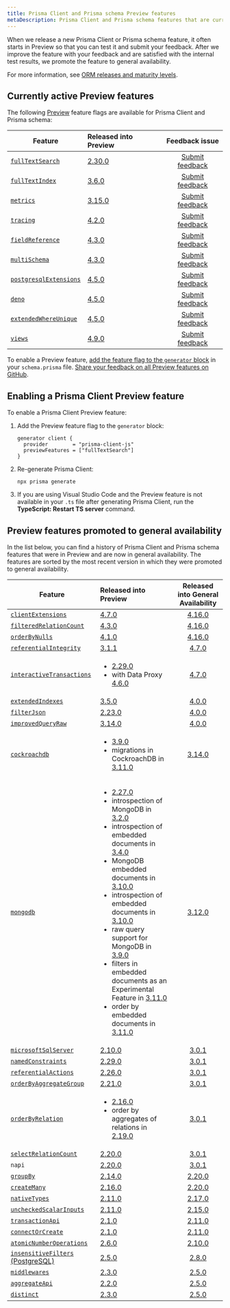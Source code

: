 ```yaml
---
title: Prisma Client and Prisma schema Preview features
metaDescription: Prisma Client and Prisma schema features that are currently in Preview.
---
```


<TopBlock>

When we release a new Prisma Client or Prisma schema feature, it often starts in Preview so that you can test it and submit your feedback. After we improve the feature with your feedback and are satisfied with the internal test results, we promote the feature to general availability.

For more information, see [ORM releases and maturity levels](/about/prisma/releases).

</TopBlock>

## Currently active Preview features

The following [Preview](/about/prisma/releases#preview) feature flags are available for Prisma Client and Prisma schema:

| Feature                                                                                                                         | Released into Preview                                          |                          Feedback issue                          |
| ------------------------------------------------------------------------------------------------------------------------------- | :------------------------------------------------------------- | :--------------------------------------------------------------: |
| [`fullTextSearch`](/concepts/components/prisma-client/full-text-search)                                                         | [2.30.0](https://github.com/prisma/prisma/releases/tag/2.30.0) | [Submit feedback](https://github.com/prisma/prisma/issues/8877)  |
| [`fullTextIndex`](/concepts/components/prisma-schema/indexes#full-text-indexes-mysql-and-mongodb)                               | [3.6.0](https://github.com/prisma/prisma/releases/tag/3.6.0)   | [Submit feedback](https://github.com/prisma/prisma/issues/10539) |
| [`metrics`](/concepts/components/prisma-client/metrics)                                                                         | [3.15.0](https://github.com/prisma/prisma/releases/tag/3.15.0) | [Submit feedback](https://github.com/prisma/prisma/issues/13579) |
| [`tracing`](/concepts/components/prisma-client/opentelemetry-tracing)                                                           | [4.2.0](https://github.com/prisma/prisma/releases/tag/4.2.0)   | [Submit feedback](https://github.com/prisma/prisma/issues/14640) |
| [`fieldReference`](/reference/api-reference/prisma-client-reference#compare-columns-in-the-same-table)                          | [4.3.0](https://github.com/prisma/prisma/releases/tag/4.3.0)   | [Submit feedback](https://github.com/prisma/prisma/issues/15068) |
| [`multiSchema`](https://github.com/prisma/prisma/issues/1122#issuecomment-1231773471)                                           | [4.3.0](https://github.com/prisma/prisma/releases/tag/4.3.0)   | [Submit feedback](https://github.com/prisma/prisma/issues/15077) |
| [`postgresqlExtensions`](/concepts/components/prisma-schema/postgresql-extensions)                                              | [4.5.0](https://github.com/prisma/prisma/releases/tag/4.5.0)   | [Submit feedback](https://github.com/prisma/prisma/issues/15835) |
| [`deno`](/guides/deployment/deployment-guides/deploying-to-deno-deploy)                                                         | [4.5.0](https://github.com/prisma/prisma/releases/tag/4.5.0)   | [Submit feedback](https://github.com/prisma/prisma/issues/15844) |
| [`extendedWhereUnique`](/reference/api-reference/prisma-client-reference#filter-on-non-unique-fields-with-userwhereuniqueinput) | [4.5.0](https://github.com/prisma/prisma/releases/tag/4.5.0)   | [Submit feedback](https://github.com/prisma/prisma/issues/15837) |
| [`views`](/concepts/components/prisma-schema/views)                                                                             | [4.9.0](https://github.com/prisma/prisma/releases/tag/4.9.0)   | [Submit feedback](https://github.com/prisma/prisma/issues/17335) |

To enable a Preview feature, [add the feature flag to the `generator` block](#enabling-a-prisma-client-preview-feature) in your `schema.prisma` file. [Share your feedback on all Preview features on GitHub](https://github.com/prisma/prisma/issues/3108).

## Enabling a Prisma Client Preview feature

To enable a Prisma Client Preview feature:

1. Add the Preview feature flag to the `generator` block:

   ```prisma
   generator client {
     provider        = "prisma-client-js"
     previewFeatures = ["fullTextSearch"]
   }
   ```

2. Re-generate Prisma Client:

   ```terminal
   npx prisma generate
   ```

3. If you are using Visual Studio Code and the Preview feature is not available in your `.ts` file after generating Prisma Client, run the **TypeScript: Restart TS server** command.

## Preview features promoted to general availability

In the list below, you can find a history of Prisma Client and Prisma schema features that were in Preview and are now in general availability. The features are sorted by the most recent version in which they were promoted to general availability.

| Feature                                                                                                                            | Released into Preview                                                                                                                                                                                                                                                                                                                                                                                                                                                                                                                                                                                                                                                                                                                                                                                                                                           |               Released into General Availability               |
| ---------------------------------------------------------------------------------------------------------------------------------- | :-------------------------------------------------------------------------------------------------------------------------------------------------------------------------------------------------------------------------------------------------------------------------------------------------------------------------------------------------------------------------------------------------------------------------------------------------------------------------------------------------------------------------------------------------------------------------------------------------------------------------------------------------------------------------------------------------------------------------------------------------------------------------------------------------------------------------------------------------------------- | :------------------------------------------------------------: |
| [`clientExtensions`](/concepts/components/prisma-client/client-extensions)                                                         | [4.7.0](https://github.com/prisma/prisma/releases/tag/4.7.0)                                                                                                                                                                                                                                                                                                                                                                                                                                                                                                                                                                                                                                                                                                                                                                                                    | [4.16.0](https://github.com/prisma/prisma/releases/tag/4.16.0) |
| [`filteredRelationCount`](/concepts/components/prisma-client/aggregation-grouping-summarizing#filter-the-relation-count)           | [4.3.0](https://github.com/prisma/prisma/releases/tag/4.3.0)                                                                                                                                                                                                                                                                                                                                                                                                                                                                                                                                                                                                                                                                                                                                                                                                    | [4.16.0](https://github.com/prisma/prisma/releases/tag/4.16.0) |
| [`orderByNulls`](/concepts/components/prisma-client/filtering-and-sorting#sort-with-null-records-first-or-last)                    | [4.1.0](https://github.com/prisma/prisma/releases/tag/4.1.0)                                                                                                                                                                                                                                                                                                                                                                                                                                                                                                                                                                                                                                                                                                                                                                                                    | [4.16.0](https://github.com/prisma/prisma/releases/tag/4.16.0) |
| [`referentialIntegrity`](/concepts/components/prisma-schema/relations/relation-mode)                                               | [3.1.1](https://github.com/prisma/prisma/releases/tag/3.1.1)                                                                                                                                                                                                                                                                                                                                                                                                                                                                                                                                                                                                                                                                                                                                                                                                    |  [4.7.0](https://github.com/prisma/prisma/releases/tag/4.7.0)  |
| [`interactiveTransactions`](/concepts/components/prisma-client/transactions#interactive-transactions)                              | <ul><li>[2.29.0](https://github.com/prisma/prisma/releases/tag/2.29.0)</li><li>with Data Proxy [4.6.0](https://github.com/prisma/prisma/releases/tag/4.6.0)</li></ul>                                                                                                                                                                                                                                                                                                                                                                                                                                                                                                                                                                                                                                                                                           |  [4.7.0](https://github.com/prisma/prisma/releases/tag/4.7.0)  |
| [`extendedIndexes`](/concepts/components/prisma-schema/indexes)                                                                    | [3.5.0](https://github.com/prisma/prisma/releases/tag/3.5.0)                                                                                                                                                                                                                                                                                                                                                                                                                                                                                                                                                                                                                                                                                                                                                                                                    |  [4.0.0](https://github.com/prisma/prisma/releases/tag/4.0.0)  |
| [`filterJson`](/concepts/components/prisma-client/working-with-fields/working-with-json-fields#filter-on-a-json-field)             | [2.23.0](https://github.com/prisma/prisma/releases/tag/2.23.0)                                                                                                                                                                                                                                                                                                                                                                                                                                                                                                                                                                                                                                                                                                                                                                                                  |  [4.0.0](https://github.com/prisma/prisma/releases/tag/4.0.0)  |
| [`improvedQueryRaw`](/concepts/components/prisma-client/raw-database-access#raw-query-type-mapping)                                | [3.14.0](https://github.com/prisma/prisma/releases/tag/3.14.0)                                                                                                                                                                                                                                                                                                                                                                                                                                                                                                                                                                                                                                                                                                                                                                                                  |  [4.0.0](https://github.com/prisma/prisma/releases/tag/4.0.0)  |
| [`cockroachdb`](/concepts/database-connectors/cockroachdb)                                                                         | <ul><li>[3.9.0](https://github.com/prisma/prisma/releases/tag/3.9.0)</li><li>migrations in CockroachDB in [3.11.0](https://github.com/prisma/prisma/releases/tag/3.11.0)</li></ul>                                                                                                                                                                                                                                                                                                                                                                                                                                                                                                                                                                                                                                                                              | [3.14.0](https://github.com/prisma/prisma/releases/tag/3.14.0) |
| [`mongodb`](/concepts/database-connectors/mongodb)                                                                                 | <ul><li>[2.27.0](https://github.com/prisma/prisma/releases/tag/2.27.0)</li><li>introspection of MongoDB in [3.2.0](https://github.com/prisma/prisma/releases/tag/3.2.0)</li><li>introspection of embedded documents in [3.4.0](https://github.com/prisma/prisma/releases/tag/3.4.0)</li><li>MongoDB embedded documents in [3.10.0](https://github.com/prisma/prisma/releases/tag/3.10.0)</li><li>introspection of embedded documents in [3.10.0](https://github.com/prisma/prisma/releases/tag/3.10.0)</li><li>raw query support for MongoDB in [3.9.0](https://github.com/prisma/prisma/releases/tag/3.9.0)</li><li>filters in embedded documents as an Experimental Feature in [3.11.0](https://github.com/prisma/prisma/releases/tag/3.11.0)</li><li>order by embedded documents in [3.11.0](https://github.com/prisma/prisma/releases/tag/3.11.0)</li></ul> | [3.12.0](https://github.com/prisma/prisma/releases/tag/3.12.0) |
| [`microsoftSqlServer`](/concepts/database-connectors/sql-server)                                                                   | [2.10.0](https://github.com/prisma/prisma/releases/tag/2.10.0)                                                                                                                                                                                                                                                                                                                                                                                                                                                                                                                                                                                                                                                                                                                                                                                                  |  [3.0.1](https://github.com/prisma/prisma/releases/tag/3.0.1)  |
| [`namedConstraints`](/concepts/components/prisma-schema/names-in-underlying-database#constraint-and-index-names)                   | [2.29.0](https://github.com/prisma/prisma/releases/tag/2.29.0)                                                                                                                                                                                                                                                                                                                                                                                                                                                                                                                                                                                                                                                                                                                                                                                                  |  [3.0.1](https://github.com/prisma/prisma/releases/tag/3.0.1)  |
| [`referentialActions`](/concepts/components/prisma-schema/relations/referential-actions)                                           | [2.26.0](https://github.com/prisma/prisma/releases/tag/2.26.0)                                                                                                                                                                                                                                                                                                                                                                                                                                                                                                                                                                                                                                                                                                                                                                                                  |  [3.0.1](https://github.com/prisma/prisma/releases/tag/3.0.1)  |
| [`orderByAggregateGroup`](/concepts/components/prisma-client/aggregation-grouping-summarizing#order-by-aggregate-group)            | [2.21.0](https://github.com/prisma/prisma/releases/tag/2.21.0)                                                                                                                                                                                                                                                                                                                                                                                                                                                                                                                                                                                                                                                                                                                                                                                                  |  [3.0.1](https://github.com/prisma/prisma/releases/tag/3.0.1)  |
| [`orderByRelation`](/concepts/components/prisma-client/filtering-and-sorting#sort-by-relation)                                     | <ul><li>[2.16.0](https://github.com/prisma/prisma/releases/tag/2.16.0)</li><li>order by aggregates of relations in [2.19.0](https://github.com/prisma/prisma/releases/tag/2.19.0)</li></ul>                                                                                                                                                                                                                                                                                                                                                                                                                                                                                                                                                                                                                                                                     |  [3.0.1](https://github.com/prisma/prisma/releases/tag/3.0.1)  |
| [`selectRelationCount`](/concepts/components/prisma-client/aggregation-grouping-summarizing#count-relations)                       | [2.20.0](https://github.com/prisma/prisma/releases/tag/2.20.0)                                                                                                                                                                                                                                                                                                                                                                                                                                                                                                                                                                                                                                                                                                                                                                                                  |  [3.0.1](https://github.com/prisma/prisma/releases/tag/3.0.1)  |
| `napi`                                                                                                                             | [2.20.0](https://github.com/prisma/prisma/releases/tag/2.20.0)                                                                                                                                                                                                                                                                                                                                                                                                                                                                                                                                                                                                                                                                                                                                                                                                  |  [3.0.1](https://github.com/prisma/prisma/releases/tag/3.0.1)  |
| [`groupBy`](/reference/api-reference/prisma-client-reference#groupby)                                                              | [2.14.0](https://github.com/prisma/prisma/releases/tag/2.14.0)                                                                                                                                                                                                                                                                                                                                                                                                                                                                                                                                                                                                                                                                                                                                                                                                  | [2.20.0](https://github.com/prisma/prisma/releases/tag/2.20.0) |
| [`createMany`](/reference/api-reference/prisma-client-reference#createmany)                                                        | [2.16.0](https://github.com/prisma/prisma/releases/tag/2.16.0)                                                                                                                                                                                                                                                                                                                                                                                                                                                                                                                                                                                                                                                                                                                                                                                                  | [2.20.0](https://github.com/prisma/prisma/releases/tag/2.20.0) |
| [`nativeTypes`](/concepts/components/prisma-schema/data-model#native-types-mapping)                                                | [2.11.0](https://github.com/prisma/prisma/releases/tag/2.11.0)                                                                                                                                                                                                                                                                                                                                                                                                                                                                                                                                                                                                                                                                                                                                                                                                  | [2.17.0](https://github.com/prisma/prisma/releases/tag/2.17.0) |
| [`uncheckedScalarInputs`](/concepts/components/prisma-client/relation-queries#create-a-single-record-and-multiple-related-records) | [2.11.0](https://github.com/prisma/prisma/releases/tag/2.11.0)                                                                                                                                                                                                                                                                                                                                                                                                                                                                                                                                                                                                                                                                                                                                                                                                  | [2.15.0](https://github.com/prisma/prisma/releases/tag/2.15.0) |
| [`transactionApi`](/concepts/components/prisma-client/transactions#the-transaction-api)                                            | [2.1.0](https://github.com/prisma/prisma/releases/tag/2.1.0)                                                                                                                                                                                                                                                                                                                                                                                                                                                                                                                                                                                                                                                                                                                                                                                                    | [2.11.0](https://github.com/prisma/prisma/releases/tag/2.11.0) |
| [`connectOrCreate`](/reference/api-reference/prisma-client-reference#connectorcreate)                                              | [2.1.0](https://github.com/prisma/prisma/releases/tag/2.1.0)                                                                                                                                                                                                                                                                                                                                                                                                                                                                                                                                                                                                                                                                                                                                                                                                    | [2.11.0](https://github.com/prisma/prisma/releases/tag/2.11.0) |
| [`atomicNumberOperations`](/reference/api-reference/prisma-client-reference#atomic-number-operations)                              | [2.6.0](https://github.com/prisma/prisma/releases/tag/2.6.0)                                                                                                                                                                                                                                                                                                                                                                                                                                                                                                                                                                                                                                                                                                                                                                                                    | [2.10.0](https://github.com/prisma/prisma/releases/tag/2.10.0) |
| [`insensitiveFilters` (PostgreSQL)](/concepts/components/prisma-client/filtering-and-sorting#case-insensitive-filtering)           | [2.5.0](https://github.com/prisma/prisma/releases/tag/2.5.0)                                                                                                                                                                                                                                                                                                                                                                                                                                                                                                                                                                                                                                                                                                                                                                                                    |  [2.8.0](https://github.com/prisma/prisma/releases/tag/2.8.0)  |
| [`middlewares`](/concepts/components/prisma-client/middleware)                                                                     | [2.3.0](https://github.com/prisma/prisma/releases/tag/2.3.0)                                                                                                                                                                                                                                                                                                                                                                                                                                                                                                                                                                                                                                                                                                                                                                                                    |  [2.5.0](https://github.com/prisma/prisma/releases/tag/2.5.0)  |
| [`aggregateApi`](/concepts/components/prisma-client/aggregation-grouping-summarizing#aggregate)                                    | [2.2.0](https://github.com/prisma/prisma/releases/tag/2.2.0)                                                                                                                                                                                                                                                                                                                                                                                                                                                                                                                                                                                                                                                                                                                                                                                                    |  [2.5.0](https://github.com/prisma/prisma/releases/tag/2.5.0)  |
| [`distinct`](/reference/api-reference/prisma-client-reference#distinct)                                                            | [2.3.0](https://github.com/prisma/prisma/releases/tag/2.3.0)                                                                                                                                                                                                                                                                                                                                                                                                                                                                                                                                                                                                                                                                                                                                                                                                    |  [2.5.0](https://github.com/prisma/prisma/releases/tag/2.5.0)  |
